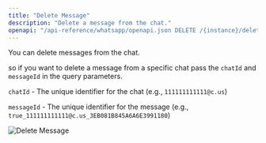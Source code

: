 ```yaml
---
title: "Delete Message"
description: "Delete a message from the chat."
openapi: "/api-reference/whatsapp/openapi.json DELETE /{instance}/delete-message"
---
```


You can delete messages from the chat.

so if you want to delete a message from a specific chat pass the `chatId` and `messageId` in the query parameters.

`chatId` - The unique identifier for the chat (e.g., `111111111111@c.us`)

`messageId` - The unique identifier for the message (e.g., `true_111111111111@c.us_3EB081B845A6A6E3991180`)

<Frame>
<img src="/images/docs/whatsapp/img/delete-message.jpg" alt="Delete Message" />
</Frame>
